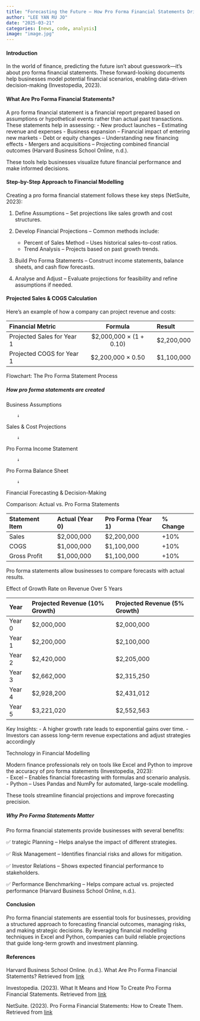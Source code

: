 ```yaml
---
title: "Forecasting the Future – How Pro Forma Financial Statements Drive Smarter Business Decisions"
author: "LEE YAN RU JO"
date: "2025-03-21"
categories: [news, code, analysis]
image: "image.jpg"
---
```


#### Introduction

In the world of finance, predicting the future isn’t about guesswork—it’s about pro forma financial statements. These forward-looking documents help businesses model potential financial scenarios, enabling data-driven decision-making (Investopedia, 2023).


#### What Are Pro Forma Financial Statements?

A pro forma financial statement is a financial report prepared based on assumptions or hypothetical events rather than actual past transactions. These statements help in assessing:
- New product launches – Estimating revenue and expenses
- Business expansion – Financial impact of entering new markets
- Debt or equity changes – Understanding new financing effects
- Mergers and acquisitions – Projecting combined financial outcomes (Harvard Business School Online, n.d.).

These tools help businesses visualize future financial performance and make informed decisions.


#### Step-by-Step Approach to Financial Modelling

Creating a pro forma financial statement follows these key steps (NetSuite, 2023):

1.	Define Assumptions – Set projections like sales growth and cost structures.         

2.	Develop Financial Projections – Common methods include:
    - Percent of Sales Method – Uses historical sales-to-cost ratios.
    - Trend Analysis – Projects based on past growth trends.        

3.	Build Pro Forma Statements – Construct income statements, balance sheets, and cash flow forecasts.          

4.	Analyse and Adjust – Evaluate projections for feasibility and refine assumptions if needed.


#### Projected Sales & COGS Calculation

Here’s an example of how a company can project revenue and costs:       

|Financial Metric	|Formula	|Result|
|:-|:-:|:-|
|Projected Sales for Year 1	|$2,000,000 × (1 + 0.10)	|$2,200,000|
|Projected COGS for Year 1	|$2,200,000 × 0.50	|$1,100,000|

Flowchart: The Pro Forma Statement Process

##### How pro forma statements are created

Business Assumptions        

        ↓           

Sales & Cost Projections            

        ↓           

Pro Forma Income Statement          

        ↓           

Pro Forma Balance Sheet         

        ↓           

Financial Forecasting & Decision-Making         

Comparison: Actual vs. Pro Forma Statements

|Statement Item	|Actual (Year 0)	|Pro Forma (Year 1)	|% Change|
|:-|:-|:-|:-|
|Sales	|$2,000,000	|$2,200,000	|+10%|
|COGS	|$1,000,000	|$1,100,000	|+10%|
|Gross Profit	|$1,000,000	|$1,100,000	|+10%

Pro forma statements allow businesses to compare forecasts with actual results.

Effect of Growth Rate on Revenue Over 5 Years

|Year	|Projected Revenue (10% Growth)	|Projected Revenue (5% Growth)|
|:-|:-|:-|
|Year 0	|$2,000,000	|$2,000,000|
|Year 1	|$2,200,000	|$2,100,000|
|Year 2	|$2,420,000	|$2,205,000|
|Year 3	|$2,662,000	|$2,315,250|
|Year 4	|$2,928,200	|$2,431,012|
|Year 5	|$3,221,020	|$2,552,563|


Key Insights:
- A higher growth rate leads to exponential gains over time.
- Investors can assess long-term revenue expectations and adjust strategies accordingly         

Technology in Financial Modelling

Modern finance professionals rely on tools like Excel and Python to improve the accuracy of pro forma statements (Investopedia, 2023):      
- Excel – Enables financial forecasting with formulas and scenario analysis.        
- Python – Uses Pandas and NumPy for automated, large-scale modelling.      

These tools streamline financial projections and improve forecasting precision.

##### Why Pro Forma Statements Matter

Pro forma financial statements provide businesses with several benefits:


✅ trategic Planning – Helps analyse the impact of different strategies.        

✅ Risk Management – Identifies financial risks and allows for mitigation.          

✅ Investor Relations – Shows expected financial performance to stakeholders.       

✅ Performance Benchmarking – Helps compare actual vs. projected performance (Harvard Business School Online, n.d.).        


#### Conclusion

Pro forma financial statements are essential tools for businesses, providing a structured approach to forecasting financial outcomes, managing risks, and making strategic decisions. By leveraging financial modelling techniques in Excel and Python, companies can build reliable projections that guide long-term growth and investment planning.

 
#### References 

Harvard Business School Online. (n.d.). What Are Pro Forma Financial Statements? Retrieved from [link](https://online.hbs.edu/blog/post/pro-forma-financial-statements)

Investopedia. (2023). What It Means and How To Create Pro Forma Financial Statements. Retrieved from [link](https://www.investopedia.com/terms/p/proforma.asp)

NetSuite. (2023). Pro Forma Financial Statements: How to Create Them. Retrieved from [link](https://www.netsuite.com/portal/resource/articles/financial-management/pro-forma-financial-statements.shtml)


